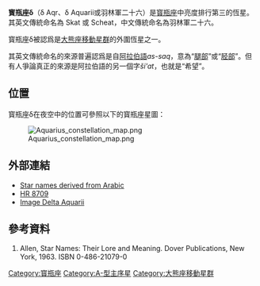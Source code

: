{{Starbox begin |
   name=δ Aquarii }}
{{Starbox image 
| image = 
| caption = δ Aquarii
}} 
{{Starbox observe |
  epoch=J2000 |
  ra=22<sup>h</sup> 54<sup>m</sup> 39.0125<sup>s</sup> |
  dec= -15° 49′ 14.953″ |
  appmag_v=3.269 |
  constell=[[寶瓶座|寶瓶座]] }}
{{Starbox character |
  class=A3V |
  b-v=0.05 |
  u-b=0.08 |
  variable= }}
{{Starbox astrometry |
  radial_v=18 |
  prop_mo_ra=-44.08 |
  prop_mo_dec= -24.81 |
  parallax=20.44 |
  p_error=2.26 |
  absmag_v=3.344 }}
{{Starbox detail|
  mass=3,1 |
  radius=2,1 |
  luminosity=40 | 
  temperature=7,500–10,000 |
  metal=? |
  rotation=0,29147442359 [[年|年]] |
  age=? }}
{{Starbox catalog |
  names=Skat, Scheat, 76 Aquarii, [[Guide_Star_Catalog|GSC]] 06387-01382, [[2MASS|2MASS]] J22543901-1549144, [[Henry_Draper_Catalogue|HD]] 216627, [[Catalog_of_5,268_Standard_Stars_Based_on_the_Normal_System_N30|N30]] 5040, [[TD1_Catalog_of_Stellar_Ultraviolet_Fluxes|TD1]] 29440, [[Bonner_Durchmusterung|BD]]-16° 6173, [[HGAM|HGAM]] 1092, [[General_Catalogue_of_Trigonometric_Stellar_Parallaxes|PLX]] 5552, [[Tycho_Catalogue|TYC]] 6387-1382-1, [[FK5|FK5]] 866, [[Hipparcos_Input_Catalogue|HIC]] 113136, [[Tokyo_Photoelectric_Meridian_Circle_Catalog|PMC]] 90-93 610, [[UBV_Photoelectric_Photometry_Catalogue|UBV M]] 26696, [[Boss_General_Catalogue|GC]] 31943, [[Hipparcos_catalogue|HIP]] 113136, [[PPM_Star_Catalogue|PPM]] 240921, [[Photoelectric_Catalogue|UBV]] 19625, [[GCRV|GCRV]] 14380, [[Bright_Star_Catalogue|HR]] 8709, [[Catalogue_of_rotational_velocities_of_the_stars|ROT]] 3333, [[uvby98|uvby98]] 100216627, [[JP11|JP11]] 3546, [[Smithsonian_Astrophysical_Observatory_Star_Catalog|SAO]] 165375, [[Yale_Observatory_Zone_Catalog|YZ]] 106 8500. }}
{{Starbox reference |
  Simbad=HD+216627 }}
{{Starbox end}}
'''寳瓶座δ'''（δ Aqr、δ Aquarii或羽林軍二十六）是[[寳瓶座|寳瓶座]]中亮度排行第三的恆星。其英文傳統命名為 Skat 或 Scheat，中文傳統命名為羽林軍二十六。

寳瓶座δ被認爲是[[大熊座移動星群|大熊座移動星群]]的外圍恆星之一。

其英文傳統命名的來源普遍認爲是自[[阿拉伯語|阿拉伯語]]''as-saq''，意為“[[腿部|腿部]]”或“[[胫部|胫部]]”。但有人爭論真正的來源是阿拉伯語的另一個字''ši'at''，也就是“希望”{{ref|allen}}。

== 位置 ==

寳瓶座δ在夜空中的位置可參照以下的寳瓶座星圖：

[[File:Aquarius_constellation_map.png|thumb]]

== 外部連結 ==
* [http://www.jas.org.jo/star.html Star names derived from Arabic] {{Wayback|url=http://www.jas.org.jo/star.html |date=20050205024411 }}
* [http://www.alcyone.de/cgi-bin/search.pl?object=HR8709 HR 8709] {{Wayback|url=http://www.alcyone.de/cgi-bin/search.pl?object=HR8709 |date=20051001170148 }}
* [http://aladin.u-strasbg.fr/AladinPreview?-c=22+54+39.0125-15+49+14.953&ident=*+del+Aqr&submit=Aladin+previewer Image Delta Aquarii]

== 參考資料 ==
# {{note|allen}} Allen, Star Names: Their Lore and Meaning. Dover Publications, New York, 1963. ISBN 0-486-21079-0




[[Category:寳瓶座|Category:寳瓶座]]
[[Category:A-型主序星|Category:A-型主序星]]
[[Category:大熊座移動星群|Category:大熊座移動星群]]